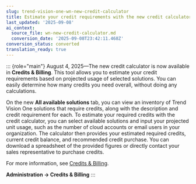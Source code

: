 ```yaml
---
slug: trend-vision-one-wn-new-credit-calculator
title: Estimate your credit requirements with the new credit calculator
last_updated: '2025-09-08'
ai_context:
  source_file: wn-new-credit-calculator.md
  conversion_date: '2025-09-08T23:42:11.468Z'
conversion_status: converted
translation_ready: true
---
```


::: {role="main"}
August 4, 2025—The new credit calculator is now available in **Credits & Billing**. This tool allows you to estimate your credit requirements based on projected usage of selected solutions. You can easily determine how many credits you need overall, without doing any calculations.

On the new **All available solutions** tab, you can view an inventory of Trend Vision One solutions that require credits, along with the description and credit requirement for each. To estimate your required credits with the credit calculator, you can select available solutions and input your projected unit usage, such as the number of cloud accounts or email users in your organization. The calculator then provides your estimated required credits, current credit balance, and recommended credit purchase. You can download a spreadsheet of the provided figures or directly contact your sales representative to purchase credits.

For more information, see [Credits & Billing](credits-billing.mdx).

**Administration → Credits & Billing**
:::
